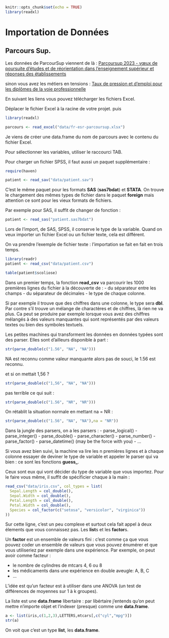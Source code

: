 
```{r packages_importation,include=FALSE}
knitr::opts_chunk$set(echo = TRUE)
library(readxl)
```

# Importation de Données


## Parcours Sup.


Les données de ParcourSup viennent de là :
[Parcoursup 2023 - vœux de poursuite d'études et de réorientation dans l'enseignement supérieur et réponses des établissements](https://data.education.gouv.fr/explore/embed/dataset/fr-esr-parcoursup/table/?sort=tri)

sinon vous avez les métiers en tensions :
[Taux de pression et d'emploi pour les diplômes de la voie professionnelle](https://data.education.gouv.fr/explore/embed/dataset/fr-en-taux-de-pression-et-demploi/table/?disjunctive.diplome&disjunctive.type_dip_lib&disjunctive.filiere&disjunctive.specialite_lib)

En suivant les liens vous pouvez télécharger les fichiers Excel.

Déplacer le fichier Excel à la racine de votre projet. puis
```{r,eval=FALSE}
library(readxl)
```

```{r}
parcours <- read_excel("data/fr-esr-parcoursup.xlsx")

```

Je viens de créer une data.frame du nom de parcours avec le contenu du fichier
Excel.

Pour sélectionner les variables, utiliser le raccourci TAB. 



Pour charger un fichier SPSS, il faut aussi un paquet supplémentaire :
```{r,message=F,warning=F}
require(haven)
```

```{r}
patient <- read_sav("data/patient.sav")
```

C'est le même paquet pour les formats __SAS__ (__sas7bdat__) et __STATA__. On 
trouve le chargement des mêmes types de fichier dans le paquet __foreign__
mais attention ce sont pour les vieux formats de fichiers.

Par exemple pour SAS, il suffit de changer de fonction :
```{r,eval=FALSE}
patient <- read_sas("patient.sas7bdat")
```


Lors de l'import, de SAS, SPSS, il conserve le type de la variable. Quand on veux
importer un fichier Excel ou un fichier texte, cela est différent.

On va prendre l'exemple de fichier texte : l'importation se fait en fait en 
trois temps. 

```{r}
library(readr)
patient <- read_csv("data/patient.csv")
```
```{r}
table(patient$scoliose)
```


Dans un premier temps, la fonction __read_csv__ va parcourir les 1000 premières
lignes du fichier à la découverte de :
- du séparateur entre les champs
- du séparateur de décimales
- le type de chaque colonne.

Si par exemple il trouve que des chiffres dans une colonne, le type sera __dbl__.
Par contre s'il trouve un mélange de charactères et de chiffres, là rien ne va 
plus. Ca peut se produire par exemple lorsque vous avez des chiffres mélangés
à des valeurs manquantes qui sont représentés par des valeurs textes ou bien des
symboles textuels.

Les petites machines qui transforment les données en données typées sont des
parser. Elles sont d'ailleurs disponible à part :


```{r}
str(parse_double(c("1.56", "NA", "NA")))
```

NA est reconnu comme valeur manquante alors pas de souci, le 1.56 est reconnu.

et si on mettait 1,56 ?

```{r}
str(parse_double(c("1,56", "NA", "NA")))
```


pas terrible ce qui suit :


```{r}
str(parse_double(c("1.56", "NR", "NR")))
```


On rétablit la situation normale en mettant na = NR :


```{r}
str(parse_double(c("1.56", "NA", "NA"),na = "NR"))

```


Dans la jungle des parsers, on a les parsers : 
- parse_logical()
- parse_integer()
- parse_double()
- parse_character() 
- parse_number()
- parse_factor()
- parse_datetime() (may be the force with you)
- ...

Si vous avez bien suivi, la machine va lire les n premières lignes et à chaque
colonne essayer de deviner le type de variable et appeler le parser qui va
bien : ce sont les fonctions **guess_**. 


Ceux sont eux qui vont décider du type de variable que vous importez. Pour le 
faire vous même, il suffit de spécificier chaque à la main :


```{r}
read_csv("data/iris.csv", col_types = list(
  Sepal.Length = col_double(),
  Sepal.Width = col_double(),
  Petal.Length = col_double(),
  Petal.Width = col_double(),
  Species = col_factor(c("setosa", "versicolor", "virginica"))
))
```


Sur cette ligne, c'est un peu complexe et surtout cela fait appel à deux élements
que vous connaissez pas. Les **list**s et les **factor**s.

Un **factor** est un ensemble de valeurs fini : c'est comme ça que vous pouvez
coder un ensemble de valeurs que vous pouvez énumérer et que vous utiliseriez
par exemple dans une expérience. Par exemple, on peut avoir comme facteur :


- le nombre de cylindres de mtcars 4, 6 ou 8
- les médicaments dans une expérience en double aveugle: A, B, C
- ...

L'idée est qu'un facteur est à utiliser dans une ANOVA (un test de différences de
moyennes sur 1 à k groupes).


La liste est une **data.frame** libertaire : par libértaire j'entends qu'on peut
mettre n'importe objet et l'indexer (presque) comme une **data.frame**.


```{r}
a <- list(iris,c(1,2,3),LETTERS,mtcars[,c("cyl","mpg")])
str(a)
```

On voit que c'est un type **list**, les **data.frame**.









